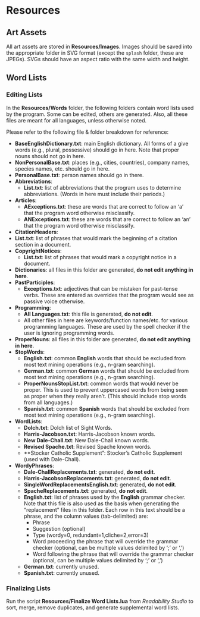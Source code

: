 # Resources

## Art Assets

All art assets are stored in **Resources/Images**. Images should be saved into the appropriate folder in SVG format (except the `splash` folder, these are JPEGs). SVGs should have an aspect ratio with the same width and height.

## Word Lists

### Editing Lists {-}

In the **Resources/Words** folder, the following folders contain word lists used by the program. Some can be edited, others are generated. Also, all these files are meant for all languages, unless otherwise noted.

Please refer to the following file & folder breakdown for reference:

- **BaseEnglishDictionary.txt**: main English dictionary. All forms of a give words (e.g., plural, possessive) should go in here. Note that proper nouns should not go in here.
- **NonPersonalBase.txt**: places (e.g., cities, countries), company names, species names, etc. should go in here.
- **PersonalBase.txt**: person names should go in there.
- **Abbreviations**:
  - **List.txt**: list of abbreviations that the program uses to determine abbreviations. (Words in here must include their periods.)
- **Articles**:
  - **AExceptions.txt**: these are words that are correct to follow an 'a' that the program word otherwise misclassify.
  - **ANExceptions.txt**: these are words that are correct to follow an 'an' that the program word otherwise misclassify.
- **CitationHeaders**:
 - **List.txt**: list of phrases that would mark the beginning of a citation section in a document.
- **CopyrightNotices**:
  - **List.txt**: list of phrases that would mark a copyright notice in a document.
- **Dictionaries**: all files in this folder are generated, **do not edit anything in here**.
- **PastParticiples**:
  - **Exceptions.txt**: adjectives that can be mistaken for past-tense verbs. These are entered as overrides that the program would see as passive voice otherwise.
- **Programming**:
  - **All Languages.txt**: this file is generated, **do not edit**.
  - All other files in here are keywords/function names/etc. for various programming languages. These are used by the spell checker if the user is ignoring programming words.
- **ProperNouns**: all files in this folder are generated, **do not edit anything in here**.
- **StopWords**:
  - **English.txt**: common **English** words that should be excluded from most text mining operations (e.g., n-gram searching).
  - **German.txt**: common **German** words that should be excluded from most text mining operations (e.g., n-gram searching).
  - **ProperNounsStopList.txt**: common words that would never be proper. This is used to prevent uppercased words from being seen as proper when they really aren't. (This should include stop words from all languages.)
  - **Spanish.txt**: common **Spanish** words that should be excluded from most text mining operations (e.g., n-gram searching).
- **WordLists**:
  - **Dolch.txt**: Dolch list of Sight Words.
  - **Harris-Jacobson.txt**: Harris-Jacobson known words.
  - **New Dale-Chall.txt**: New Dale-Chall known words.
  - **Revised Spache.txt**: Revised Spache known words.
  - **Stocker Catholic Supplement": Stocker's Catholic Supplement (used with Dale-Chall).
- **WordyPhrases**:
  - **Dale-ChallReplacements.txt**: generated, **do not edit**.
  - **Harris-JacobsonReplacements.txt**: generated, **do not edit**.
  - **SingleWordReplacementsEnglish.txt**: generated, **do not edit**.
  - **SpacheReplacements.txt**: generated, **do not edit**.
  - **English.txt**: list of phrases used by the **English** grammar checker. Note that this file is also used as the basis when generating the "replacement" files in this folder.
    Each row in this text should be a phrase, and the column values (tab-delimited) are:
    - Phrase
    - Suggestion (optional)
    - Type (wordy=0, redundant=1,cliche=2,error=3)
    - Word proceeding the phrase that will override the grammar checker (optional, can be multiple values delimited by ';' or ',')
    - Word following the phrase that will override the grammar checker (optional, can be multiple values delimited by ';' or ',')
  - **German.txt**: currently unused.
  - **Spanish.txt**: currently unused.

### Finalizing Lists {-}

Run the script **Resources/Finalize Word Lists.lua** from *Readability Studio* to sort, merge, remove duplicates, and generate supplemental word lists.

